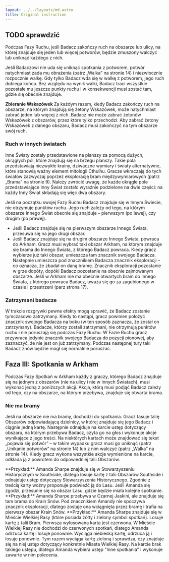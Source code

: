 ```yaml
---
layout: ../../layouts/md.astro
title: Original instruction
---
```


## TODO sprawdzić
Podczas Fazy Ruchu, jeśli Badacz zakończy ruch na obszarze lub ulicy, na której znajduje się jeden lub więcej potworów, będzie zmuszony walczyć lub uniknąć każdego z nich. 


Jeśli Badaczowi nie uda się uniknąć spotkania z potworem, potwór natychmiast zada mu obrażenia (patrz „Walka” na stronie 14) i niezwłocznie rozpocznie walkę. Gdy tylko Badacz wda się w walkę z potworem, jego ruch dobiega końca. Bez względu na wynik walki, Badacz traci wszystkie pozostałe mu jeszcze punkty ruchu i w konsekwencji musi zostać tam, gdzie się obecnie znajduje.

**Zbieranie Wskazówek**
Za każdym razem, kiedy Badacz zakończy ruch na obszarze, na którym znajdują się żetony Wskazówek, może natychmiast zabrać jeden lub więcej z nich. Badacz nie może zabrać żetonów Wskazówek z obszarów, przez które tylko przechodzi. Aby zabrać żetony Wskazówek z danego obszaru, Badacz musi zakończyć na tym obszarze swój ruch.

### Ruch w innych światach

Inne Światy zostały przedstawione na planszy za pomocą dużych, okrągłych pól, które znajdują się na brzegu planszy. Takie pola przedstawiają niezwykłe krainy, dziwaczne wymiary i światy alternatywne, które stanowią ważny element mitologii Cthulhu. Gracze wkraczają do tych światów zazwyczaj poprzez eksplorację bram międzywymiarowych (patrz „Brama” na stronie 9). Należy zwrócić uwagę, że każde okrągłe pole przedstawiające Inny Świat zostało wyraźnie podzielone na dwie części: na każdy Inny Świat składają się więc dwa obszary.

Jeśli na początku swojej Fazy Ruchu Badacz znajduje się w Innym Świecie, nie otrzymuje punktów ruchu. Jego ruch zależy od tego, na którym obszarze Innego Świat obecnie się znajduje – pierwszym (po lewej), czy drugim (po prawej).
- Jeśli Badacz znajduje się na pierwszym obszarze Innego Świata, przesuwa się na jego drugi obszar.
- Jeśli Badacz znajduje się na drugim obszarze Innego Świata, powraca do Arkham. Gracz musi wybrać taki obszar Arkham, na którym znajduje się brama do Innego Świata, z którego Badacz powraca. Kiedy gracz wybierze już taki obszar, umieszcza tam znacznik swojego Badacza. Następnie umieszcza pod znacznikiem Badacza znacznik eksploracji – co oznacza, że zbadał on daną bramę. Znacznik eksploracji pozostanie w grze dopóty, dopóki Badacz pozostanie na obecnie zajmowanym obszarze. Jeśli w Arkham nie ma obecnie otwartych bram do Innego Świata, z którego powraca Badacz, uważa się go za zagubionego w czasie i przestrzeni (parz strona 17).

### Zatrzymani badacze

W trakcie rozgrywki pewne efekty mogą sprawić, że Badacz zostanie tymczasowo zatrzymany. Kiedy to nastąpi, gracz powinien położyć znacznik swojego Badacza na boku (w ten sposób zaznacza, że został on zatrzymany). Badacze, którzy zostali zatrzymani, nie otrzymują punktów ruchu i nie poruszają się podczas Fazy Ruchu. W Fazie Ruchu gracz przywraca jedynie znacznik swojego Badacza do pozycji pionowej, aby zaznaczyć, że nie jest on już zatrzymany. Podczas następnej tury taki Badacz znów będzie mógł się normalnie poruszać.

## Faza III: Spotkania w Arkham

Podczas Fazy Spotkań w Arkham każdy z graczy, którego Badacz znajduje się na jednym z obszarów (nie na ulicy i nie w Innych Światach), musi wykonać jedną z poniższych akcji. Akcja, którą musi podjąć Badacz zależy od tego, czy na obszarze, na którym przebywa, znajduje się otwarta brama.

### Nie ma bramy
Jeśli na obszarze nie ma bramy, dochodzi do spotkania. Gracz tasuje talię Obszarów odpowiadającą dzielnicy, w której znajduje się jego Badacz i ciągnie jedną kartę.  Następnie odnajduje na karcie ustęp dotyczący obszaru, na którym przebywa Badacz, czyta go na głos i wykonuje akcje wynikające z jego treści. Na niektórych kartach może znajdować się tekst „pojawia się potwór” – w takim wypadku gracz musi go uniknąć (patrz „Unikanie potworów” na stronie 14) lub z nim walczyć (patrz „Walka” na stronie 14). Kiedy gracz wykona wszystkie akcje wymienione na karcie, odkłada ją z powrotem do odpowiedniej talii Obszarów.

<Notice header="Spotkania w arkham (nie ma bramy)">
**Przykład:** Amanda Sharpe znajduje się w Stowarzyszeniu Historycznym w Southside, dlatego losuje kartę z talii Obszarów Southside i odnajduje ustęp dotyczący Stowarzyszenia Historycznego. Zgodnie z treścią karty woźny proponuje podwieźć ją do Lasu. Jeśli Amanda się zgodzi, przesunie się na obszar Lasu, gdzie będzie miała kolejne spotkanie.
</Notice>

<Notice header="Spotkanie w arkham (jest brama)">
**Przykład:** Amanda Sharpe przebywa w Czarnej Jaskini, ale znajduje się tam brama do Krain Snów. Pod znacznikiem Amandy nie spoczywa znacznik eksploracji, dlatego zostaje ona wciągnięta przez bramę i trafia na pierwszy obszar Krain Snów.
</Notice>

<Notice header="Spotkanie w innym świecie">
**Przykład:** Amanda Sharpe znajduje się w Mieście Wielkiej Rasy (które posiada żółty i zielony symbol spotkań). Losuje kartę z talii Bram. Pierwsza wylosowana karta jest czerwona. W Mieście Wielkiej Rasy nie dochodzi do czerwonych spotkań, dlatego Amanda odrzuca kartę i losuje ponownie. Wyciąga niebieską kartę, odrzuca ją i losuje ponownie. Tym razem wyciąga kartę zieloną i sprawdza, czy znajduje się na niej ustęp dotyczący konkretnie Miasta Wielkiej Rasy. Na karcie brak takiego ustępu, dlatego Amanda wybiera ustęp "Inne spotkania" i wykonuje zawarte w nim polecenia.
</Notice>
